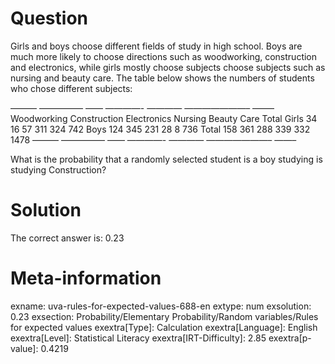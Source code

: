 Question
========

Girls and boys choose different fields of study in high school. Boys are much more likely to choose directions such as woodworking, construction and electronics, while girls mostly choose subjects choose subjects such as nursing and beauty care. The table below shows the numbers of students who chose different subjects:

  --------- --------------- ------ ------------- ------------ ----------------------- -------- Woodworking Construction Electronics Nursing Beauty Care Total Girls 34 16 57 311 324 742 Boys 124 345 231 28 8 736 Total 158 361 288 339 332 1478 --------- --------------- ------ ------------- ------------ ----------------------- --------

What is the probability that a randomly selected student is a boy studying is studying Construction?

Solution
========

The correct answer is: 0.23

Meta-information
================
exname: uva-rules-for-expected-values-688-en
extype: num
exsolution: 0.23
exsection: Probability/Elementary Probability/Random variables/Rules for expected values
exextra[Type]: Calculation
exextra[Language]: English
exextra[Level]: Statistical Literacy
exextra[IRT-Difficulty]: 2.85
exextra[p-value]: 0.4219
